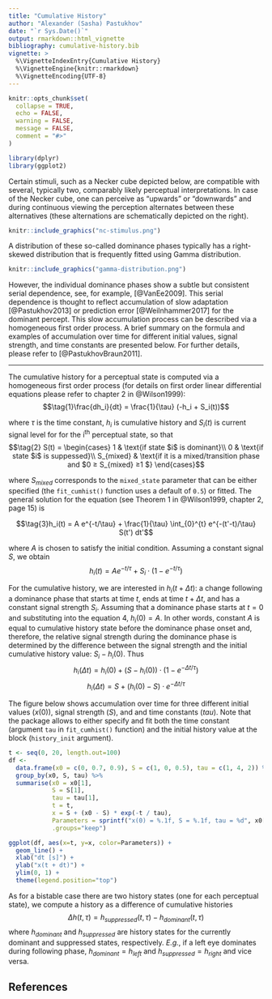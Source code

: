 ```yaml
---
title: "Cumulative History"
author: "Alexander (Sasha) Pastukhov"
date: "`r Sys.Date()`"
output: rmarkdown::html_vignette
bibliography: cumulative-history.bib  
vignette: >
  %\VignetteIndexEntry{Cumulative History}
  %\VignetteEngine{knitr::rmarkdown}
  %\VignetteEncoding{UTF-8}
---
```


```r
knitr::opts_chunk$set(
  collapse = TRUE,
  echo = FALSE,
  warning = FALSE,
  message = FALSE,
  comment = "#>"
)

library(dplyr)
library(ggplot2)
```

Certain stimuli, such as a Necker cube depicted below, are compatible with several, typically two, comparably likely perceptual interpretations. In case of the Necker cube, one can perceive as "upwards" or "downwards" and during continuous viewing the perception alternates between these alternatives (these alternations are schematically depicted on the right).

```r
knitr::include_graphics("nc-stimulus.png")
```

A distribution of these so-called dominance phases typically has a right-skewed distribution that is frequently fitted using Gamma distribution.

```r
knitr::include_graphics("gamma-distribution.png")
```

However, the individual dominance phases show a subtle but consistent serial dependence, see, for example, [@VanEe2009]. This serial dependence is thought to reflect accumulation of slow adaptation [@Pastukhov2013] or prediction error [@Weilnhammer2017] for the dominant percept. This slow accumulation process can be described via a homogeneous first order process. A brief summary on the formula and examples of accumulation over time for different initial values, signal strength, and time constants are presented below. For further details, please refer to [@PastukhovBraun2011].

---

The cumulative history for a perceptual state is computed via a homogeneous first order process (for details on first order linear differential equations please refer to chapter 2 in @Wilson1999):
$$\tag{1}\frac{dh_i}{dt} = \frac{1}{\tau} (-h_i + S_i(t))$$

where $\tau$ is the time constant, $h_i$ is cumulative history and $S_i(t)$ is current signal level for for the i<sup>th</sup> perceptual state, so that
$$\tag{2}
S(t) = \begin{cases}
  1 & \text{if state $i$ is dominant}\\
  0 & \text{if state $i$ is suppessed}\\
  S_{mixed} & \text{if it is a mixed/transition phase and $0 ≥ S_{mixed} ≥1 $}
\end{cases}$$

where $S_{mixed}$ corresponds to the `mixed_state` parameter that can be either specified (the `fit_cumhist()` function uses a default of `0.5`) or fitted. The general solution for the equation (see Theorem 1 in @Wilson1999, chapter 2, page 15) is

$$\tag{3}h_i(t) = A e^{-t/\tau} + \frac{1}{\tau} \int_{0}^{t} e^{-(t'-t)/\tau} S(t') dt'$$

where $A$ is chosen to satisfy the initial condition. Assuming a constant signal $S$, we obtain
$$\tag{4}h_i(t) = A e^{-t/\tau} + S_i \cdot (1 - e^{-t/\tau})$$

For the cumulative history, we are interested in $h_i(t + \Delta t)$: a change following a dominance phase that starts at time $t$, ends at time $t + \Delta t$, and has a constant signal strength $S_i$. Assuming that a dominance phase starts at $t=0$ and substituting into the equation 4, $h_i(0) = A$. In other words, constant $A$ is equal to cumulative history state before the dominance phase onset and, therefore, the relative signal strength during the dominance phase is determined by the difference between the signal strength and the initial cumulative history value: $S_i - h_i(0)$. Thus
$$\tag{5} h_i(\Delta t) = h_i(0) + (S - h_i(0)) \cdot (1 - e^{-\Delta t/\tau})$$
$$\tag{6} h_i(\Delta t) = S + (h_i(0) - S)  \cdot e^{-\Delta t/\tau}$$


The figure below shows accumulation over time for three different initial values ($x(0)$), signal strength ($S$), and and time constants ($tau$). Note that the package allows to either specify and fit both the time constant (argument `tau` in `fit_cumhist()` function) and the initial history value at the block (`history_init` argument).

```r
t <- seq(0, 20, length.out=100)
df <- 
  data.frame(x0 = c(0, 0.7, 0.9), S = c(1, 0, 0.5), tau = c(1, 4, 2)) %>%
  group_by(x0, S, tau) %>%
  summarise(x0 = x0[1],
            S = S[1],
            tau = tau[1],
            t = t,
            x = S + (x0 - S) * exp(-t / tau),
            Parameters = sprintf("x(0) = %.1f, S = %.1f, tau = %d", x0[1], S[1], tau[1]),
            .groups="keep")

ggplot(df, aes(x=t, y=x, color=Parameters)) + 
  geom_line() + 
  xlab("dt [s]") +
  ylab("x(t + dt)") + 
  ylim(0, 1) + 
  theme(legend.position="top")
```

As for a bistable case there are two history states (one for each perceptual state), we compute a history as a difference of cumulative histories
$$\tag{7}\Delta h(t, \tau) = h_{suppressed}(t, \tau) - h_{dominant}(t, \tau) $$
where $h_{dominant}$ and $h_{suppressed}$ are history states for the currently dominant and suppressed states, respectively. _E.g._, if a left eye dominates during following phase, $h_{dominant} = h_{left}$ and $h_{suppressed} = h_{right}$ and vice versa.

## References

<div id="refs"></div>

